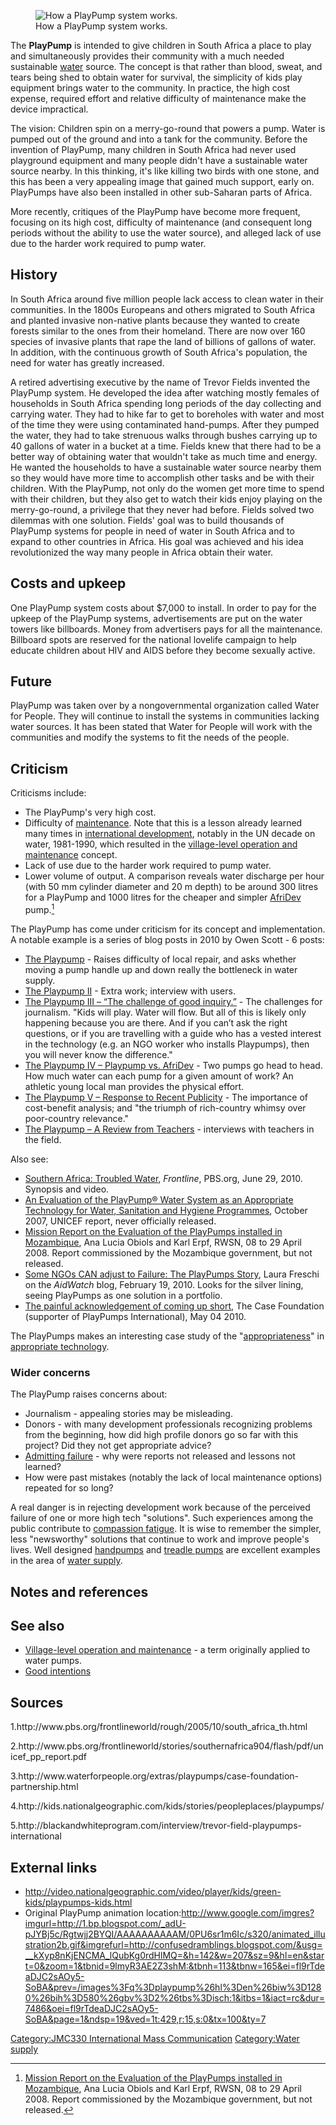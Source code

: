 [[File:Animated illustration2b.gif ‎ |thumb|right|How a PlayPump system works.]]

The '''PlayPump''' is intended to give children in South Africa a place to play and simultaneously provides their community with a much needed sustainable [[water]] source. The concept is that rather than blood, sweat, and tears being shed to obtain water for survival, the simplicity of kids play equipment brings water to the community. In practice, the high cost expense, required effort and relative difficulty of maintenance make the device impractical.  

The vision: Children spin on a merry-go-round that powers a pump. Water is pumped out of the ground and into a tank for the community. Before the invention of PlayPump, many children in South Africa had never used playground equipment and many people didn't have a sustainable water source nearby. In this thinking, it's like killing two birds with one stone, and this has been a very appealing image that gained much support, early on. PlayPumps have also been installed in other sub-Saharan parts of Africa.

More recently, critiques of the PlayPump have become more frequent, focusing on its high cost, difficulty of maintenance (and consequent long periods without the ability to use the water source), and alleged lack of use due to the harder work required to pump water. 

==History==
In South Africa around five million people lack access to clean water in their communities. In the 1800s Europeans and others migrated to South Africa and planted invasive non-native plants because they wanted to create forests similar to the ones from their homeland. There are now over 160 species of invasive plants that rape the land of billions of gallons of water. In addition, with the continuous growth of South Africa's population, the need for water has greatly increased.

A retired advertising executive by the name of Trevor Fields invented the PlayPump system. He developed the idea after watching mostly females of households in South Africa spending long periods of the day collecting and carrying water. They had to hike far to get to boreholes with water and most of the time they were using contaminated hand-pumps. After they pumped the water, they had to take strenuous walks through bushes carrying up to 40 gallons of water in a bucket at a time.  Fields knew that there had to be a better way of obtaining water that wouldn't take as much time and energy. He wanted the households to have a sustainable water source nearby them so they would have more time to accomplish other tasks and be with their children. With the PlayPump, not only do the women get more time to spend with their children, but they also get to watch their kids enjoy playing on the merry-go-round, a privilege that they never had before. Fields solved two dilemmas with one solution. Fields' goal was to build thousands of PlayPump systems for people in need of water in South Africa and to expand to other countries in Africa. His goal was achieved and his idea revolutionized the way many people in Africa obtain their water.

==Costs and upkeep==

One PlayPump system costs about $7,000 to install.{{fact}} In order to pay for the upkeep of the PlayPump systems, advertisements are put on the water towers like billboards. Money from advertisers pays for all the maintenance. Billboard spots are reserved for the national lovelife campaign to help educate children about HIV and AIDS before they become sexually active.

==Future==

PlayPump was taken over by a nongovernmental organization called Water for People. They will continue to install the systems in communities lacking water sources. It has been stated that Water for People will work with the communities and modify the systems to fit the needs of the people.

==Criticism==

Criticisms include:
* The PlayPump's very high cost.
* Difficulty of [[maintenance]]. Note that this is a lesson already learned many times in [[international development]], notably in the UN decade on water, 1981-1990, which resulted in the [[village-level operation and maintenance]] concept.
* Lack of use due to the harder work required to pump water. 
* Lower volume of output. A comparison reveals water discharge per hour (with 50 mm cylinder diameter and 20 m depth) to be around 300 litres for a PlayPump and 1000 litres for the cheaper and simpler [[AfriDev]] pump.<ref>[http://www.pbs.org/frontlineworld/stories/southernafrica904/flash/pdf/mozambique_report.pdf Mission Report on the Evaluation of the PlayPumps installed in Mozambique], Ana Lucia Obiols and Karl Erpf, RWSN, 08 to 29 April 2008. Report commissioned by the Mozambique government, but not released.</ref>

The PlayPump has come under criticism for its concept and implementation. A notable example is a series of blog posts in 2010 by Owen Scott - 6 posts: 
* [http://barefooteconomics.ca/2010/02/17/the-playpump/ The Playpump] - Raises difficulty of local repair, and asks whether moving a pump handle up and down really the bottleneck in water supply.
* [http://barefooteconomics.ca/2010/02/18/the-playpump-ii/ The Playpump II] - Extra work; interview with users. 
* [http://barefooteconomics.ca/2010/02/18/the-playpump-iii-the-challenge-of-good-inquiry/ The Playpump III – “The challenge of good inquiry.”] - The challenges for journalism. "Kids will play. Water will flow. But all of this is likely only happening because you are there. And if you can’t ask the right questions, or if you are travelling with a guide who has a vested interest in the technology (e.g. an NGO worker who installs Playpumps), then you will never know the difference."
* [http://barefooteconomics.ca/2010/04/11/the-playpump-iv-playpump-vs-afridev/ The Playpump IV – Playpump vs. AfriDev] - Two pumps go head to head. How much water can each pump for a given amount of work? An athletic young local man provides the physical effort.
* [http://barefooteconomics.ca/2010/07/21/the-playpump-v-response-to-recent-publicity/ The Playpump V – Response to Recent Publicity] - The importance of cost-benefit analysis; and "the triumph of rich-country whimsy over poor-country relevance."
* [http://barefooteconomics.ca/2010/08/18/the-playpump-a-review-from-teachers/ The Playpump – A Review from Teachers] - interviews with teachers in the field. 

Also see:
* [http://www.pbs.org/frontlineworld/stories/southernafrica904/video_index.html Southern Africa: Troubled Water], ''Frontline'', PBS.org, June 29, 2010. Synopsis and video.
* [http://www.pbs.org/frontlineworld/stories/southernafrica904/flash/pdf/unicef_pp_report.pdf An Evaluation of the PlayPump® Water System as an Appropriate Technology for Water, Sanitation and Hygiene Programmes], October 2007, UNICEF report, never officially released.
* [http://www.pbs.org/frontlineworld/stories/southernafrica904/flash/pdf/mozambique_report.pdf Mission Report on the Evaluation of the PlayPumps installed in Mozambique], Ana Lucia Obiols and Karl Erpf, RWSN, 08 to 29 April 2008. Report commissioned by the Mozambique government, but not released.
* [http://aidwatchers.com/2010/02/some-ngos-can-adjust-to-failure-the-playpumps-story/ Some NGOs CAN adjust to Failure: The PlayPumps Story], Laura Freschi on the ''AidWatch'' blog, February 19, 2010. Looks for the silver lining, seeing PlayPumps as one solution in a portfolio. 
* [http://www.casefoundation.org/blog/painful-acknowledgement-coming-short The painful acknowledgement of coming up short], The Case Foundation (supporter of PlayPumps International), May 04 2010.

The PlayPumps makes an interesting case study of the "[[appropriateness]]" in [[appropriate technology]]. 

=== Wider concerns ===

The PlayPump raises concerns about:
* Journalism - appealing stories may be misleading.
* Donors - with many development professionals recognizing problems from the beginning, how did high profile donors go so far with this project? Did they not get appropriate advice?
* [[Admitting failure]] - why were reports not released and lessons not learned?
* How were past mistakes (notably the lack of local maintenance options) repeated for so long? 

A real danger is in rejecting development work because of the perceived failure of one or more high tech "solutions". Such experiences among the public contribute to [[compassion fatigue]]. It is wise to remember the simpler, less "newsworthy" solutions that continue to work and improve people's lives. Well designed [[handpumps]] and [[treadle pumps]] are excellent examples in the area of [[water supply]].

== Notes and references ==
{{reflist}}


== See also ==

* [[Village-level operation and maintenance]] - a term originally applied to water pumps.
* [[Good intentions]]

==Sources== 
1.http://www.pbs.org/frontlineworld/rough/2005/10/south_africa_th.html

2.http://www.pbs.org/frontlineworld/stories/southernafrica904/flash/pdf/unicef_pp_report.pdf

3.http://www.waterforpeople.org/extras/playpumps/case-foundation-partnership.html

4.http://kids.nationalgeographic.com/kids/stories/peopleplaces/playpumps/

5.http://blackandwhiteprogram.com/interview/trevor-field-playpumps-international


== External links==
* http://video.nationalgeographic.com/video/player/kids/green-kids/playpumps-kids.html
* Original PlayPump animation location:http://www.google.com/imgres?imgurl=http://1.bp.blogspot.com/_adU-pJYBj5c/Rgtwjj2BYQI/AAAAAAAAAAM/0PU6sr1m6Ic/s320/animated_illustration2b.gif&imgrefurl=http://confusedramblings.blogspot.com/&usg=__kXyp8nKjENCMA_lQubKg0rdHlMQ=&h=142&w=207&sz=9&hl=en&start=0&zoom=1&tbnid=9lmyR3AE2Z3shM:&tbnh=113&tbnw=165&ei=fl9rTdeaDJC2sAOy5-SoBA&prev=/images%3Fq%3Dplaypump%26hl%3Den%26biw%3D1280%26bih%3D580%26gbv%3D2%26tbs%3Disch:1&itbs=1&iact=rc&dur=7486&oei=fl9rTdeaDJC2sAOy5-SoBA&page=1&ndsp=19&ved=1t:429,r:15,s:0&tx=100&ty=7


[[Category:JMC330 International Mass Communication]]
[[Category:Water supply]]